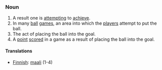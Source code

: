 ===Noun===

# A result one is [[attempt]]ing to [[achieve]].
# In many [[ball]] [[game]]s, an area into which the [[player]]s attempt to put the ball.
# The act of placing the ball into the goal.
# A [[point]] [[score]]d in a game as a result of placing the ball into the goal.

====Translations====

*[[Finnish]]: [[maali]] (1-4)
